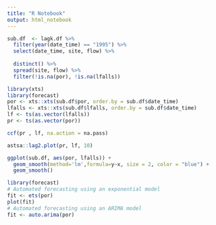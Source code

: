 ```yaml
---
title: "R Notebook"
output: html_notebook
---
```


```r
sub.df  <- lagk.df %>% 
  filter(year(date_time) == "1995") %>% 
  select(date_time, site, flow) %>% 
  
  distinct() %>% 
  spread(site, flow) %>% 
  filter(!is.na(por), !is.na(lfalls))
```

```r
library(xts)
library(forecast)
por <- xts::xts(sub.df$por, order.by = sub.df$date_time)
lfalls <- xts::xts(sub.df$lfalls, order.by = sub.df$date_time)
lf <- ts(as.vector(lfalls))
pr <- ts(as.vector(por))
```

```r
ccf(pr , lf, na.action = na.pass)
```

```r
astsa::lag2.plot(pr, lf, 10) 
```


```r
ggplot(sub.df, aes(por, lfalls)) +
  geom_smooth(method='lm',formula=y~x, size = 2, color = "blue") +
  geom_smooth()
```


```r
library(forecast)
# Automated forecasting using an exponential model
fit <- ets(por)
plot(fit)
# Automated forecasting using an ARIMA model
fit <- auto.arima(por)
```

